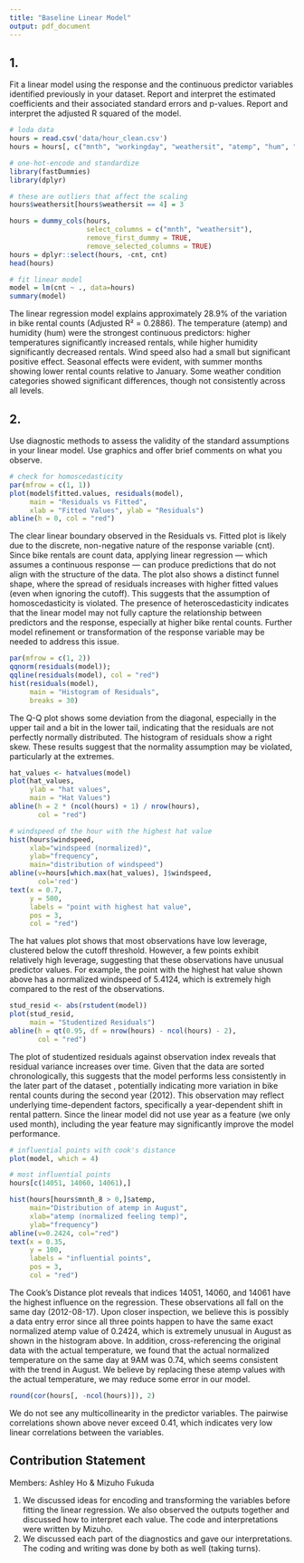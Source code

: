 ```yaml
---
title: "Baseline Linear Model"
output: pdf_document
---
```


## 1.

Fit a linear model using the response and the continuous predictor variables identified previously in your dataset. Report and interpret the estimated coefficients and their associated standard errors and p-values. Report and interpret the adjusted R squared of the model.

```r
# loda data
hours = read.csv('data/hour_clean.csv')
hours = hours[, c("mnth", "workingday", "weathersit", "atemp", "hum", "windspeed", "cnt")]
```

```r
# one-hot-encode and standardize
library(fastDummies)
library(dplyr)

# these are outliers that affect the scaling
hours$weathersit[hours$weathersit == 4] = 3

hours = dummy_cols(hours, 
                   select_columns = c("mnth", "weathersit"), 
                   remove_first_dummy = TRUE, 
                   remove_selected_columns = TRUE)
hours = dplyr::select(hours, -cnt, cnt)
head(hours)
```

```r
# fit linear model
model = lm(cnt ~ ., data=hours)
summary(model)
```

The linear regression model explains approximately 28.9% of the variation in bike rental counts (Adjusted R² = 0.2886). The temperature (atemp) and humidity (hum) were the strongest continuous predictors: higher temperatures significantly increased rentals, while higher humidity significantly decreased rentals. Wind speed also had a small but significant positive effect. Seasonal effects were evident, with summer months showing lower rental counts relative to January. Some weather condition categories showed significant differences, though not consistently across all levels.

\newpage
## 2.

Use diagnostic methods to assess the validity of the standard assumptions in your linear model. Use graphics and offer brief comments on what you observe.

```r
# check for homoscedasticity
par(mfrow = c(1, 1))
plot(model$fitted.values, residuals(model),
     main = "Residuals vs Fitted",
     xlab = "Fitted Values", ylab = "Residuals")
abline(h = 0, col = "red")

```

The clear linear boundary observed in the Residuals vs. Fitted plot is likely due to the discrete, non-negative nature of the response variable (cnt). Since bike rentals are count data, applying linear regression — which assumes a continuous response — can produce predictions that do not align with the structure of the data. The plot also shows a distinct funnel shape, where the spread of residuals increases with higher fitted values (even when ignoring the cutoff). This suggests that the assumption of homoscedasticity  is violated. The presence of heteroscedasticity indicates that the linear model may not fully capture the relationship between predictors and the response, especially at higher bike rental counts. Further model refinement or transformation of the response variable may be needed to address this issue.

```r
par(mfrow = c(1, 2))
qqnorm(residuals(model)); 
qqline(residuals(model), col = "red")
hist(residuals(model), 
     main = "Histogram of Residuals", 
     breaks = 30)
```

The Q-Q plot shows some deviation from the diagonal, especially in the upper tail and a bit in the lower tail, indicating that the residuals are not perfectly normally distributed. The histogram of residuals show a right skew. These results suggest that the normality assumption may be violated, particularly at the extremes.

```r
hat_values <- hatvalues(model)
plot(hat_values, 
     ylab = "hat values", 
     main = "Hat Values")
abline(h = 2 * (ncol(hours) + 1) / nrow(hours), 
       col = "red")
```
```r
# windspeed of the hour with the highest hat value
hist(hours$windspeed, 
     xlab="windspeed (normalized)", 
     ylab="frequency", 
     main="distribution of windspeed")
abline(v=hours[which.max(hat_values), ]$windspeed, 
       col='red')
text(x = 0.7, 
     y = 500, 
     labels = "point with highest hat value", 
     pos = 3, 
     col = "red")
```

The hat values plot shows that most observations have low leverage, clustered below the cutoff threshold. However, a few points exhibit relatively high leverage, suggesting that these observations have unusual predictor values. For example, the point with the highest hat value shown above has a normalized windspeed of 5.4124, which is extremely high compared to the rest of the observations.

```r
stud_resid <- abs(rstudent(model))
plot(stud_resid, 
     main = "Studentized Residuals")
abline(h = qt(0.95, df = nrow(hours) - ncol(hours) - 2), 
       col = "red")
```

The plot of studentized residuals against observation index reveals that residual variance increases over time. Given that the data are sorted chronologically, this suggests that the model performs less consistently in the later part of the dataset , potentially indicating more variation in bike rental counts during the second year (2012). This observation may reflect underlying time-dependent factors, specifically a year-dependent shift in rental pattern. Since the linear model did not use year as a feature (we only used month), including the year feature may significantly improve the model performance.

```r
# influential points with cook's distance
plot(model, which = 4)
```
```r
# most influential points
hours[c(14051, 14060, 14061),]
```
```r
hist(hours[hours$mnth_8 > 0,]$atemp, 
     main="Distribution of atemp in August", 
     xlab="atemp (normalized feeling temp)", 
     ylab="frequency")
abline(v=0.2424, col="red")
text(x = 0.35, 
     y = 100, 
     labels = "influential points", 
     pos = 3, 
     col = "red")
```

The Cook’s Distance plot reveals that indices 14051, 14060, and 14061 have the highest influence on the regression. These observations all fall on the same day (2012-08-17). Upon closer inspection, we believe this is possibly a data entry error since all three points happen to have the same exact normalized atemp value of 0.2424, which is extremely unusual in August as shown in the histogram above. In addition, cross-referencing the original data with the actual temperature, we found that the actual normalized temperature on the same day at 9AM was 0.74, which seems consistent with the trend in August. We believe by replacing these atemp values with the actual temperature, we may reduce some error in our model.

```r
round(cor(hours[, -ncol(hours)]), 2)
```

We do not see any multicollinearity in the predictor variables. The pairwise correlations shown above never exceed 0.41, which indicates very low linear correlations between the variables.

## Contribution Statement

Members: Ashley Ho & Mizuho Fukuda

1. We discussed ideas for encoding and transforming the variables before fitting the linear regression. We also observed the outputs together and discussed how to interpret each value. The code and interpretations were written by Mizuho.
1. We discussed each part of the diagnostics and gave our interpretations. The coding and writing was done by both as well (taking turns).
